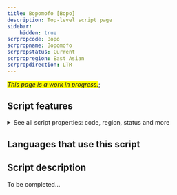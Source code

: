 ```yaml
---
title: Bopomofo [Bopo]
description: Top-level script page
sidebar:
    hidden: true
scrpropcode: Bopo
scrpropname: Bopomofo
scrpropstatus: Current
scrpropregion: East Asian
scrpropdirection: LTR
---
```


<span style='background-color:yellow'>_This page is a work in progress._</span>;


## Script features

<details>
<summary> See all script properties: code, region, status and more</summary>
<ScriptInfo />
</details>

## Languages that use this script

<WsList script='Bopo' wsMax='5' />

## Script description

To be completed...

